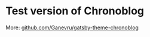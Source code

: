 # Test version of Chronoblog

More: [github.com/Ganevru/gatsby-theme-chronoblog](https://github.com/Ganevru/gatsby-theme-chronoblog)

<p>&nbsp;</p>

<FeedSearch />
<Tags />
<FeedItems />

